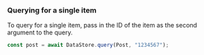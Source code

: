 ### Querying for a single item

To query for a single item, pass in the ID of the item as the second argument to the query.

```js
const post = await DataStore.query(Post, "1234567");
```